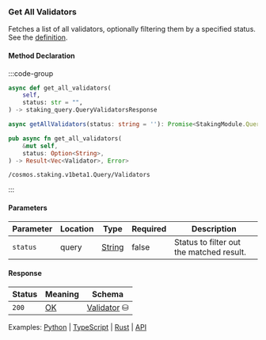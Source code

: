 ### Get All Validators

Fetches a list of all validators, optionally filtering them by a specified status. See the [definition](https://github.com/cosmos/cosmos-sdk/tree/main/x/staking#validators-2).

#### Method Declaration

:::code-group

```python [Python]
async def get_all_validators(
    self,
    status: str = "",
) -> staking_query.QueryValidatorsResponse
```

```typescript [TypeScript]
async getAllValidators(status: string = ''): Promise<StakingModule.QueryValidatorsResponse>
```

```rust [Rust]
pub async fn get_all_validators(
    &mut self,
    status: Option<String>,
) -> Result<Vec<Validator>, Error>
```

```url [API]
/cosmos.staking.v1beta1.Query/Validators
```

:::

#### Parameters

| Parameter | Location | Type     | Required  | Description                                |
| --------- | -------- | -------- | --------- | ------------------------------------------ |
| `status`  | query    | [String] | false     | Status to filter out the matched result.   |


#### Response

| Status | Meaning     | Schema        |
| ------ | ----------- | ------------- |
| `200`  | [OK]        | [Validator] ⛁ |

Examples: [Python] | [TypeScript] | [Rust] | [API]

[Python]: https://github.com/dydxprotocol/v4-clients/blob/3e8c7e1b960291b7ef273962d374d9934a5c4d33/v4-client-py-v2/examples/validator_get_example.py#L60
[TypeScript]: https://github.com/dydxprotocol/v4-clients/blob/3e8c7e1b960291b7ef273962d374d9934a5c4d33/v4-client-js/examples/validator_get_example.ts#L131
[Rust]: https://github.com/dydxprotocol/v4-clients/blob/3e8c7e1b960291b7ef273962d374d9934a5c4d33/v4-client-rs/client/examples/validator_get.rs#L62
[API]: https://test-dydx-rest.kingnodes.com/cosmos/staking/v1beta1/validators

[OK]: /types/ok
[Validator]: /types/validator
[String]: /types/string
